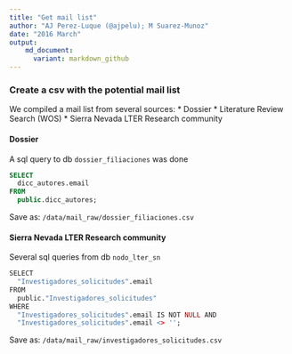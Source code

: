 ```yaml
---
title: "Get mail list"
author: "AJ Perez-Luque (@ajpelu); M Suarez-Munoz"
date: "2016 March"
output:  
    md_document:
      variant: markdown_github
---
```


### Create a csv with the potential mail list 

We compiled a mail list from several sources: 
* Dossier
* Literature Review Search (WOS)
* Sierra Nevada LTER Research community

#### Dossier
A sql query to db `dossier_filiaciones` was done

```sql
SELECT 
  dicc_autores.email
FROM 
  public.dicc_autores;
```
Save as: `/data/mail_raw/dossier_filiaciones.csv`

#### Sierra Nevada LTER Research community

Several sql queries from db `nodo_lter_sn`

```r
SELECT 
  "Investigadores_solicitudes".email
FROM 
  public."Investigadores_solicitudes" 
WHERE 
  "Investigadores_solicitudes".email IS NOT NULL AND
  "Investigadores_solicitudes".email <> '';
``` 

Save as: `/data/mail_raw/investigadores_solicitudes.csv`

